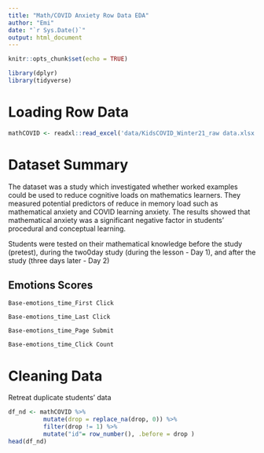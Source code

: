 ```yaml
---
title: "Math/COVID Anxiety Row Data EDA"
author: "Emi"
date: "`r Sys.Date()`"
output: html_document
---
```


```r
knitr::opts_chunk$set(echo = TRUE)
```

```r
library(dplyr)
library(tidyverse)
```


# Loading Row Data
```r
mathCOVID <- readxl::read_excel('data/KidsCOVID_Winter21_raw data.xlsx')
```
# Dataset Summary

The dataset was a study which investigated whether worked examples could be used to reduce cognitive loads on mathematics learners. They measured potential predictors of reduce in memory load such as mathematical anxiety and COVID learning anxiety. The results showed that mathematical anxiety was a significant negative factor in students' procedural and conceptual learning. 

Students were tested on their mathematical knowledge before the study (pretest), during the two0day study (during the lesson - Day 1), and after the study (three days later - Day 2)

## Emotions Scores

`Base-emotions_time_First Click`

`Base-emotions_time_Last Click`

`Base-emotions_time_Page Submit`

`Base-emotions_time_Click Count`

# Cleaning Data

Retreat duplicate students' data

```r
df_nd <- mathCOVID %>% 
          mutate(drop = replace_na(drop, 0)) %>% 
          filter(drop != 1) %>% 
          mutate("id"= row_number(), .before = drop )
head(df_nd)
```




